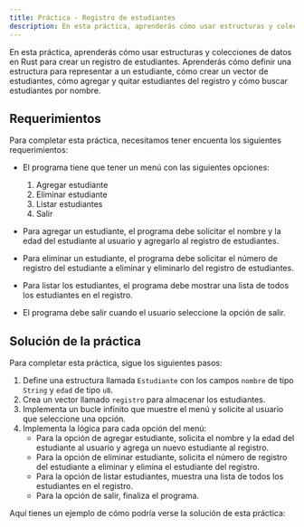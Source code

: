 ```yaml
---
title: Práctica - Registro de estudiantes
description: En esta práctica, aprenderás cómo usar estructuras y colecciones de datos en Rust para crear un registro de estudiantes. Aprenderás cómo definir una estructura para representar a un estudiante, cómo crear un vector de estudiantes, cómo agregar y quitar estudiantes del registro y cómo buscar estudiantes por nombre.
---
```


En esta práctica, aprenderás cómo usar estructuras y colecciones de datos en Rust para crear un registro de estudiantes. Aprenderás cómo definir una estructura para representar a un estudiante, cómo crear un vector de estudiantes, cómo agregar y quitar estudiantes del registro y cómo buscar estudiantes por nombre.

## Requerimientos

Para completar esta práctica, necesitamos tener encuenta los siguientes requerimientos:

- El programa tiene que tener un menú con las siguientes opciones:
  1. Agregar estudiante
  2. Eliminar estudiante
  3. Listar estudiantes
  4. Salir

- Para agregar un estudiante, el programa debe solicitar el nombre y la edad del estudiante al usuario y agregarlo al registro de estudiantes.

- Para eliminar un estudiante, el programa debe solicitar el número de registro del estudiante a eliminar y eliminarlo del registro de estudiantes.

- Para listar los estudiantes, el programa debe mostrar una lista de todos los estudiantes en el registro.

- El programa debe salir cuando el usuario seleccione la opción de salir.

## Solución de la práctica

Para completar esta práctica, sigue los siguientes pasos:

1. Define una estructura llamada `Estudiante` con los campos `nombre` de tipo `String` y `edad` de tipo `u8`.
2. Crea un vector llamado `registro` para almacenar los estudiantes.
3. Implementa un bucle infinito que muestre el menú y solicite al usuario que seleccione una opción.
4. Implementa la lógica para cada opción del menú:
   - Para la opción de agregar estudiante, solicita el nombre y la edad del estudiante al usuario y agrega un nuevo estudiante al registro.
   - Para la opción de eliminar estudiante, solicita el número de registro del estudiante a eliminar y elimina el estudiante del registro.
   - Para la opción de listar estudiantes, muestra una lista de todos los estudiantes en el registro.
   - Para la opción de salir, finaliza el programa.

Aquí tienes un ejemplo de cómo podría verse la solución de esta práctica:





